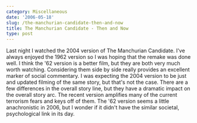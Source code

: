```yaml
---
category: Miscellaneous
date: '2006-05-18'
slug: /the-manchurian-candidate-then-and-now
title: The Manchurian Candidate - Then and Now
type: post
---
```



Last night I watched the 2004 version of The Manchurian Candidate.
I've always enjoyed the 1962 version so I was hoping that the
remake was done well. I think the '62 version is a better film, but
they are both very much worth watching. Considering them side by
side really provides an excellent marker of social commentary. I
was expecting the 2004 version to be just and updated filming of
the same story, but that's not the case. There are a few
differences in the overall story line, but they have a dramatic
impact on the overall story arc. The recent version amplifies many
of the current terrorism fears and keys off of them. The '62
version seems a little anachronistic in 2006, but I wonder if it
didn't have the similar societal, psychological link in its day.